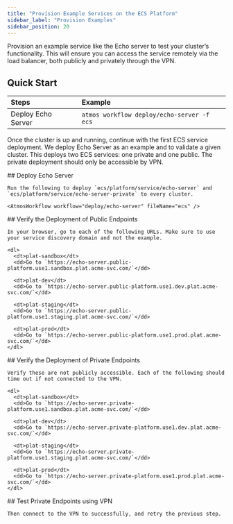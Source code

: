 ```yaml
---
title: "Provision Example Services on the ECS Platform"
sidebar_label: "Provision Examples"
sidebar_position: 20
---
```


<Intro>
  Provision an example service like the Echo server to test your cluster’s functionality. This will ensure you can access the service remotely via the load balancer, both publicly and privately through the VPN.
</Intro>

## Quick Start

| Steps              | Example                                    |
| :----------------- | :----------------------------------------- |
| Deploy Echo Server | `atmos workflow deploy/echo-server -f ecs` |

Once the cluster is up and running, continue with the first ECS service deployment. We deploy Echo Server as an example and to validate a given cluster. This deploys two ECS services: one private and one public. The private deployment should only be accessible by VPN.

<Steps>
  <Step>
    ## <StepNumber/> Deploy Echo Server

    Run the following to deploy `ecs/platform/service/echo-server` and
    `ecs/platform/service/echo-server-private` to every cluster.

    <AtmosWorkflow workflow="deploy/echo-server" fileName="ecs" />

  </Step>

  <Step>
    ## <StepNumber/> Verify the Deployment of Public Endpoints

    In your browser, go to each of the following URLs. Make sure to use your service discovery domain and not the example.

    <dl>
      <dt>plat-sandbox</dt>
      <dd>Go to `https://echo-server.public-platform.use1.sandbox.plat.acme-svc.com/`</dd>

      <dt>plat-dev</dt>
      <dd>Go to `https://echo-server.public-platform.use1.dev.plat.acme-svc.com/`</dd>

      <dt>plat-staging</dt>
      <dd>Go to `https://echo-server.public-platform.use1.staging.plat.acme-svc.com/`</dd>

      <dt>plat-prod</dt>
      <dd>Go to `https://echo-server.public-platform.use1.prod.plat.acme-svc.com/`</dd>
    </dl>

  </Step>

  <Step>
    ## <StepNumber/> Verify the Deployment of Private Endpoints

    Verify these are not publicly accessible. Each of the following should time out if not connected to the VPN.

    <dl>
      <dt>plat-sandbox</dt>
      <dd>Go to `https://echo-server.private-platform.use1.sandbox.plat.acme-svc.com/`</dd>

      <dt>plat-dev</dt>
      <dd>Go to `https://echo-server.private-platform.use1.dev.plat.acme-svc.com/`</dd>

      <dt>plat-staging</dt>
      <dd>Go to `https://echo-server.private-platform.use1.staging.plat.acme-svc.com/`</dd>

      <dt>plat-prod</dt>
      <dd>Go to `https://echo-server.private-platform.use1.prod.plat.acme-svc.com/`</dd>
    </dl>
  </Step>

  <Step>
    ## <StepNumber/> Test Private Endpoints using VPN

    Then connect to the VPN to successfully, and retry the previous step.
  </Step>
</Steps>
